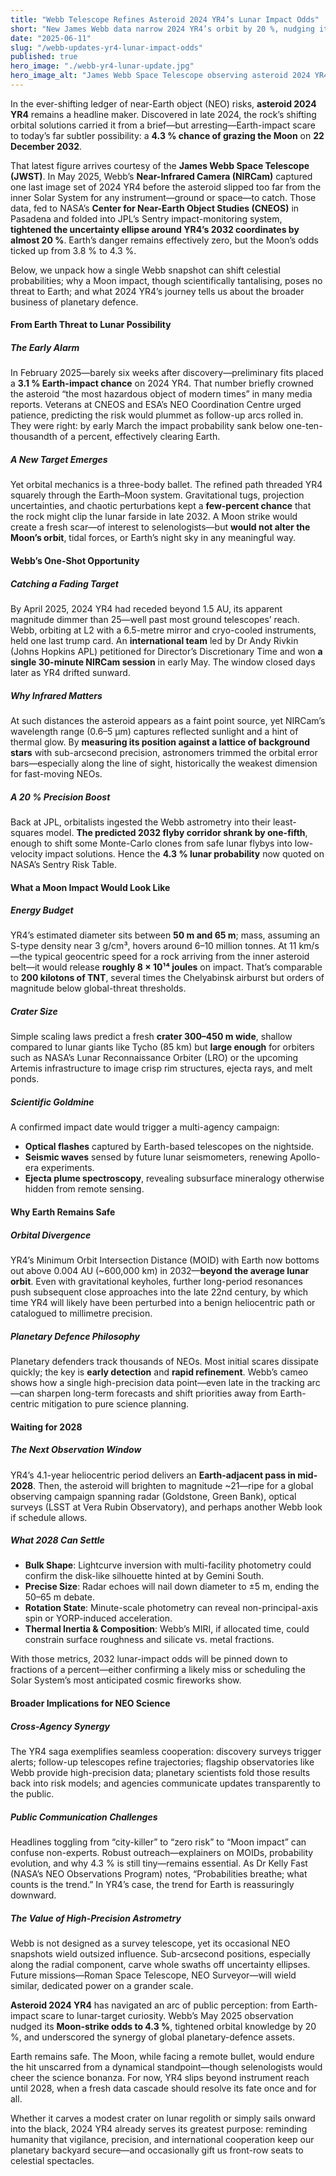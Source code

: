 ```yaml
---
title: "Webb Telescope Refines Asteroid 2024 YR4’s Lunar Impact Odds"
short: "New James Webb data narrow 2024 YR4’s orbit by 20 %, nudging its chance of striking the Moon in 2032 from 3.8 % to 4.3 %—while keeping Earth safe."
date: "2025-06-11"
slug: "/webb-updates-yr4-lunar-impact-odds"
published: true
hero_image: "./webb-yr4-lunar-update.jpg"
hero_image_alt: "James Webb Space Telescope observing asteroid 2024 YR4 against a star-filled background"
---
```


In the ever-shifting ledger of near-Earth object (NEO) risks, **asteroid 2024 YR4** remains a headline maker. Discovered in late 2024, the rock’s shifting orbital solutions carried it from a brief—but arresting—Earth-impact scare to today’s far subtler possibility: a **4.3 % chance of grazing the Moon** on **22 December 2032**.

That latest figure arrives courtesy of the **James Webb Space Telescope (JWST)**. In May 2025, Webb’s **Near-Infrared Camera (NIRCam)** captured one last image set of 2024 YR4 before the asteroid slipped too far from the inner Solar System for any instrument—ground or space—to catch. Those data, fed to NASA’s **Center for Near-Earth Object Studies (CNEOS)** in Pasadena and folded into JPL’s Sentry impact-monitoring system, **tightened the uncertainty ellipse around YR4’s 2032 coordinates by almost 20 %**. Earth’s danger remains effectively zero, but the Moon’s odds ticked up from 3.8 % to 4.3 %.

Below, we unpack how a single Webb snapshot can shift celestial probabilities; why a Moon impact, though scientifically tantalising, poses no threat to Earth; and what 2024 YR4’s journey tells us about the broader business of planetary defence.

#### From Earth Threat to Lunar Possibility

##### The Early Alarm

In February 2025—barely six weeks after discovery—preliminary fits placed a **3.1 % Earth-impact chance** on 2024 YR4. That number briefly crowned the asteroid “the most hazardous object of modern times” in many media reports. Veterans at CNEOS and ESA’s NEO Coordination Centre urged patience, predicting the risk would plummet as follow-up arcs rolled in. They were right: by early March the impact probability sank below one-ten-thousandth of a percent, effectively clearing Earth.

##### A New Target Emerges

Yet orbital mechanics is a three-body ballet. The refined path threaded YR4 squarely through the Earth–Moon system. Gravitational tugs, projection uncertainties, and chaotic perturbations kept a **few-percent chance** that the rock might clip the lunar farside in late 2032. A Moon strike would create a fresh scar—of interest to selenologists—but **would not alter the Moon’s orbit**, tidal forces, or Earth’s night sky in any meaningful way.

#### Webb’s One-Shot Opportunity

##### Catching a Fading Target

By April 2025, 2024 YR4 had receded beyond 1.5 AU, its apparent magnitude dimmer than 25—well past most ground telescopes’ reach. Webb, orbiting at L2 with a 6.5-metre mirror and cryo-cooled instruments, held one last trump card. An **international team** led by Dr Andy Rivkin (Johns Hopkins APL) petitioned for Director’s Discretionary Time and won **a single 30-minute NIRCam session** in early May. The window closed days later as YR4 drifted sunward.

##### Why Infrared Matters

At such distances the asteroid appears as a faint point source, yet NIRCam’s wavelength range (0.6–5 µm) captures reflected sunlight and a hint of thermal glow. By **measuring its position against a lattice of background stars** with sub-arcsecond precision, astronomers trimmed the orbital error bars—especially along the line of sight, historically the weakest dimension for fast-moving NEOs.

##### A 20 % Precision Boost

Back at JPL, orbitalists ingested the Webb astrometry into their least-squares model. **The predicted 2032 flyby corridor shrank by one-fifth**, enough to shift some Monte-Carlo clones from safe lunar flybys into low-velocity impact solutions. Hence the **4.3 % lunar probability** now quoted on NASA’s Sentry Risk Table.

#### What a Moon Impact Would Look Like

##### Energy Budget

YR4’s estimated diameter sits between **50 m and 65 m**; mass, assuming an S-type density near 3 g/cm³, hovers around 6–10 million tonnes. At 11 km/s—the typical geocentric speed for a rock arriving from the inner asteroid belt—it would release **roughly 8 × 10¹⁴ joules** on impact. That’s comparable to **200 kilotons of TNT**, several times the Chelyabinsk airburst but orders of magnitude below global-threat thresholds.

##### Crater Size

Simple scaling laws predict a fresh **crater 300–450 m wide**, shallow compared to lunar giants like Tycho (85 km) but **large enough** for orbiters such as NASA’s Lunar Reconnaissance Orbiter (LRO) or the upcoming Artemis infrastructure to image crisp rim structures, ejecta rays, and melt ponds.

##### Scientific Goldmine

A confirmed impact date would trigger a multi-agency campaign:

- **Optical flashes** captured by Earth-based telescopes on the nightside.
- **Seismic waves** sensed by future lunar seismometers, renewing Apollo-era experiments.
- **Ejecta plume spectroscopy**, revealing subsurface mineralogy otherwise hidden from remote sensing.

#### Why Earth Remains Safe

##### Orbital Divergence

YR4’s Minimum Orbit Intersection Distance (MOID) with Earth now bottoms out above 0.004 AU (~600,000 km) in 2032—**beyond the average lunar orbit**. Even with gravitational keyholes, further long-period resonances push subsequent close approaches into the late 22nd century, by which time YR4 will likely have been perturbed into a benign heliocentric path or catalogued to millimetre precision.

##### Planetary Defence Philosophy

Planetary defenders track thousands of NEOs. Most initial scares dissipate quickly; the key is **early detection** and **rapid refinement**. Webb’s cameo shows how a single high-precision data point—even late in the tracking arc—can sharpen long-term forecasts and shift priorities away from Earth-centric mitigation to pure science planning.

#### Waiting for 2028

##### The Next Observation Window

YR4’s 4.1-year heliocentric period delivers an **Earth-adjacent pass in mid-2028**. Then, the asteroid will brighten to magnitude ~21—ripe for a global observing campaign spanning radar (Goldstone, Green Bank), optical surveys (LSST at Vera Rubin Observatory), and perhaps another Webb look if schedule allows.

##### What 2028 Can Settle

- **Bulk Shape**: Lightcurve inversion with multi-facility photometry could confirm the disk-like silhouette hinted at by Gemini South.
- **Precise Size**: Radar echoes will nail down diameter to ±5 m, ending the 50–65 m debate.
- **Rotation State**: Minute-scale photometry can reveal non-principal-axis spin or YORP-induced acceleration.
- **Thermal Inertia & Composition**: Webb’s MIRI, if allocated time, could constrain surface roughness and silicate vs. metal fractions.

With those metrics, 2032 lunar-impact odds will be pinned down to fractions of a percent—either confirming a likely miss or scheduling the Solar System’s most anticipated cosmic fireworks show.

#### Broader Implications for NEO Science

##### Cross-Agency Synergy

The YR4 saga exemplifies seamless cooperation: discovery surveys trigger alerts; follow-up telescopes refine trajectories; flagship observatories like Webb provide high-precision data; planetary scientists fold those results back into risk models; and agencies communicate updates transparently to the public.

##### Public Communication Challenges

Headlines toggling from “city-killer” to “zero risk” to “Moon impact” can confuse non-experts. Robust outreach—explainers on MOIDs, probability evolution, and why 4.3 % is still tiny—remains essential. As Dr Kelly Fast (NASA’s NEO Observations Program) notes, “Probabilities breathe; what counts is the trend.” In YR4’s case, the trend for Earth is reassuringly downward.

##### The Value of High-Precision Astrometry

Webb is not designed as a survey telescope, yet its occasional NEO snapshots wield outsized influence. Sub-arcsecond positions, especially along the radial component, carve whole swaths off uncertainty ellipses. Future missions—Roman Space Telescope, NEO Surveyor—will wield similar, dedicated power on a grander scale.

**Asteroid 2024 YR4** has navigated an arc of public perception: from Earth-impact scare to lunar-target curiosity. Webb’s May 2025 observation nudged its **Moon-strike odds to 4.3 %**, tightened orbital knowledge by 20 %, and underscored the synergy of global planetary-defence assets.

Earth remains safe. The Moon, while facing a remote bullet, would endure the hit unscarred from a dynamical standpoint—though selenologists would cheer the science bonanza. For now, YR4 slips beyond instrument reach until 2028, when a fresh data cascade should resolve its fate once and for all.

Whether it carves a modest crater on lunar regolith or simply sails onward into the black, 2024 YR4 already serves its greatest purpose: reminding humanity that vigilance, precision, and international cooperation keep our planetary backyard secure—and occasionally gift us front-row seats to celestial spectacles.
